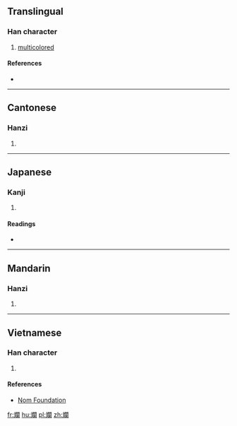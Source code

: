 {{also|斓}}
==Translingual==

===Han character===
{{Han char|rn=67|rad=文|as=17|sn=21|four=07420|canj=YKANW|ids=⿰文闌}}

# [[multicolored]]

====References====
* {{Han ref|kx=0477.220|dkj=13486|dj=0835.250|hdz=32171.090|uh=6595|ud=26005|bh=C4E3|bd=50403}}

----

==Cantonese==

===Hanzi===
{{yue-hanzi|jyut=[[laan4]]|y=laan4|sim=斓}}

# {{defn|lang=yue|sort=文17}}

----

==Japanese==

===Kanji===
{{ja-kanji|grade=|rs=文17}}

# {{defn|lang=ja|sort=文17}}

====Readings====
* {{ja-readings|on=[[らん]] (ran), [[れん]] (ren)|kun=[[あや]] (aya)}}

----

==Mandarin==

===Hanzi===
{{cmn-hanzi|sim=斓|pin=[[lán]] ([[lan2]])|wg=lan<sup>2</sup>}}

# {{defn|lang=cmn|sort=文17}}

----

==Vietnamese==

===Han character===
{{vi-readings|rs=文17| hanviet = lan}}

# {{defn|lang=vi|sort=文17}}

====References====
*[http://nomfoundation.org/common/nom_details.php?codepoint=6595 Nom Foundation]

[[fr:斕]]
[[hu:斕]]
[[pl:斕]]
[[zh:斕]]